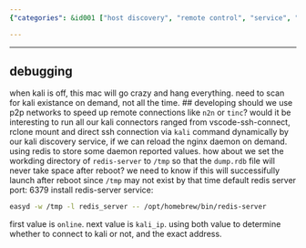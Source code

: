 ```yaml
---
{"categories": &id001 ["host discovery", "remote control", "service", "system manage"], "category": "Troubleshooting", "date": "2022-08-11 16:16:47", "description": "This article provides a comprehensive guide on troubleshooting Kali Linux on MacOS, covering various topics such as offline debugging, utilizing Peer-to-Peer (P2P) networks to improve connection speed, using dynamic connectors, storing Redis values, and setting the Redis working directory to optimize disk space utilization.", "tags": *id001, "title": "the kali command on macos"}

---
```


------
## debugging
when kali is off, this mac will go crazy and hang everything.
need to scan for kali existance on demand, not all the time.
## developing
should we use p2p networks to speed up remote connections like `n2n` or `tinc`?
would it be interesting to run all our kali connectors ranged from vscode-ssh-connect, rclone mount and direct ssh connection via `kali` command dynamically by our kali discovery service, if we can reload the nginx daemon on demand.
using redis to store some daemon reported values.
how about we set the workding directory of `redis-server` to `/tmp` so that the `dump.rdb` file will never take space after reboot?
we need to know if this will successifully launch after reboot since `/tmp` may not exist by that time
default redis server port: 6379
install redis-server service:
```bash
easyd -w /tmp -l redis_server -- /opt/homebrew/bin/redis-server
```
first value is `online`.
next value is `kali_ip`.
using both value to determine whether to connect to kali or not, and the exact address.

